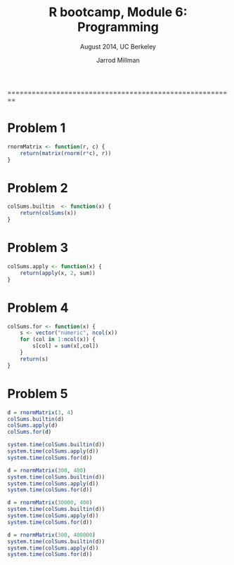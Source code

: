 % R bootcamp, Module 6: Programming
% August 2014, UC Berkeley
% Jarrod Millman
========================================================

# Problem 1


```r
rnormMatrix <- function(r, c) {
    return(matrix(rnorm(r*c), r))
}
```

# Problem 2

```r
colSums.builtin  <- function(x) {
    return(colSums(x))
}
```

# Problem 3

```r
colSums.apply <- function(x) {
    return(apply(x, 2, sum))
}
```

# Problem 4

```r
colSums.for <- function(x) {
    s <- vector("numeric", ncol(x))
    for (col in 1:ncol(x)) {
        s[col] = sum(x[,col])
    }
    return(s)
}
```

# Problem 5

```r
d = rnormMatrix(3, 4)
colSums.builtin(d)
colSums.apply(d)
colSums.for(d)

system.time(colSums.builtin(d))
system.time(colSums.apply(d))
system.time(colSums.for(d))

d = rnormMatrix(300, 400)
system.time(colSums.builtin(d))
system.time(colSums.apply(d))
system.time(colSums.for(d))

d = rnormMatrix(30000, 400)
system.time(colSums.builtin(d))
system.time(colSums.apply(d))
system.time(colSums.for(d))

d = rnormMatrix(300, 400000)
system.time(colSums.builtin(d))
system.time(colSums.apply(d))
system.time(colSums.for(d))

```
